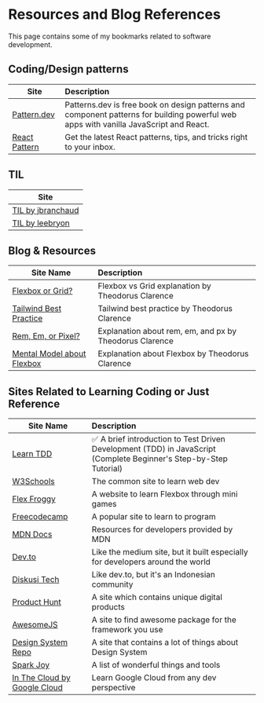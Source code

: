
# Resources and Blog References

<Callout>
  This page contains some of my bookmarks related to software development.
</Callout>

## Coding/Design patterns

| Site                                        | Description                                                                                                                           |
| ------------------------------------------- | :------------------------------------------------------------------------------------------------------------------------------------ |
| [Pattern.dev](https://www.patterns.dev/)    | Patterns.dev is free book on design patterns and component patterns for building powerful web apps with vanilla JavaScript and React. |
| [React Pattern](https://reactpatterns.com/) | Get the latest React patterns, tips, and tricks right to your inbox.                                                                  |

## TIL

| Site                                                          |
| ------------------------------------------------------------- |
| [TIL by jbranchaud](https://github.com/jbranchaud/til#nextjs) |
| [TIL by leebryon](https://leebyron.com/til/)                  |

## Blog & Resources

| Site Name                                                                              | Description                                             |
| -------------------------------------------------------------------------------------- | :------------------------------------------------------ |
| [Flexbox or Grid?](https://theodorusclarence.com/blog/btb-flexbox-grid)                | Flexbox vs Grid explanation by Theodorus Clarence       |
| [Tailwind Best Practice](https://theodorusclarence.com/blog/tailwindcss-best-practice) | Tailwind best practice by Theodorus Clarence            |
| [Rem, Em, or Pixel?](https://theodorusclarence.com/blog/btb-rem-em)                    | Explanation about rem, em, and px by Theodorus Clarence |
| [Mental Model about Flexbox](https://theodorusclarence.com/blog/btb-flex-mental-model) | Explanation about Flexbox by Theodorus Clarence         |

## Sites Related to Learning Coding or Just Reference

| Site Name                                                                                               | Description                                                                                                        |
| ------------------------------------------------------------------------------------------------------- | :----------------------------------------------------------------------------------------------------------------- |
| [Learn TDD](https://github.com/dwyl/learn-tdd)                                                          | ✅ A brief introduction to Test Driven Development (TDD) in JavaScript (Complete Beginner's Step-by-Step Tutorial) |
| [W3Schools](https://www.w3schools.com/)                                                                 | The common site to learn web dev                                                                                   |
| [Flex Froggy](https://flexboxfroggy.com/)                                                               | A website to learn Flexbox through mini games                                                                      |
| [Freecodecamp](https://www.freecodecamp.org/)                                                           | A popular site to learn to program                                                                                 |
| [MDN Docs](https://developer.mozilla.org/en-US/)                                                        | Resources for developers provided by MDN                                                                           |
| [Dev.to](https://dev.to/)                                                                               | Like the medium site, but it built especially for developers around the world                                      |
| [Diskusi Tech](http://Diskusi.tech)                                                                     | Like dev.to, but it's an Indonesian community                                                                      |
| [Product Hunt](https://www.producthunt.com/)                                                            | A site which contains unique digital products                                                                      |
| [AwesomeJS](https://awesomejs.dev/)                                                                     | A site to find awesome package for the framework you use                                                           |
| [Design System Repo](https://designsystemsrepo.com/)                                                    | A site that contains a lot of things about Design System                                                           |
| [Spark Joy](https://github.com/sw-yx/spark-joy)                                                         | A list of wonderful things and tools                                                                               |
| [In The Cloud by Google Cloud](https://inthecloud.withgoogle.com/cloud-learning-paths-22/register.html) | Learn Google Cloud from any dev perspective                                                                        |
